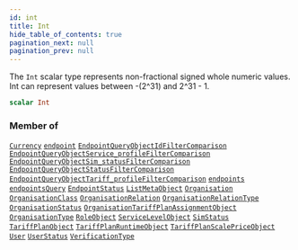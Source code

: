 ```yaml
---
id: int
title: Int
hide_table_of_contents: true
pagination_next: null
pagination_prev: null
---
```








The `Int` scalar type represents non-fractional signed whole numeric values. Int can represent values between -(2^31) and 2^31 - 1.

```graphql
scalar Int
```




### Member of

[`Currency`](/graphql/objects/currency)  <Badge className="secondary" text="object"/><Bullet />[`endpoint`](/graphql/queries/endpoint)  <Badge className="secondary" text="query"/><Bullet />[`EndpointQueryObjectIdFilterComparison`](/graphql/inputs/endpoint-query-object-id-filter-comparison)  <Badge className="secondary" text="input"/><Bullet />[`EndpointQueryObjectService_profileFilterComparison`](/graphql/inputs/endpoint-query-object-service-profile-filter-comparison)  <Badge className="secondary" text="input"/><Bullet />[`EndpointQueryObjectSim_statusFilterComparison`](/graphql/inputs/endpoint-query-object-sim-status-filter-comparison)  <Badge className="secondary" text="input"/><Bullet />[`EndpointQueryObjectStatusFilterComparison`](/graphql/inputs/endpoint-query-object-status-filter-comparison)  <Badge className="secondary" text="input"/><Bullet />[`EndpointQueryObjectTariff_profileFilterComparison`](/graphql/inputs/endpoint-query-object-tariff-profile-filter-comparison)  <Badge className="secondary" text="input"/><Bullet />[`endpoints`](/graphql/queries/endpoints)  <Badge className="secondary" text="query"/><Bullet />[`endpointsQuery`](/graphql/queries/endpoints-query)  <Badge className="secondary" text="query"/><Bullet />[`EndpointStatus`](/graphql/objects/endpoint-status)  <Badge className="secondary" text="object"/><Bullet />[`ListMetaObject`](/graphql/objects/list-meta-object)  <Badge className="secondary" text="object"/><Bullet />[`Organisation`](/graphql/objects/organisation)  <Badge className="secondary" text="object"/><Bullet />[`OrganisationClass`](/graphql/objects/organisation-class)  <Badge className="secondary" text="object"/><Bullet />[`OrganisationRelation`](/graphql/objects/organisation-relation)  <Badge className="secondary" text="object"/><Bullet />[`OrganisationRelationType`](/graphql/objects/organisation-relation-type)  <Badge className="secondary" text="object"/><Bullet />[`OrganisationStatus`](/graphql/objects/organisation-status)  <Badge className="secondary" text="object"/><Bullet />[`OrganisationTariffPlanAssignmentObject`](/graphql/objects/organisation-tariff-plan-assignment-object)  <Badge className="secondary" text="object"/><Bullet />[`OrganisationType`](/graphql/objects/organisation-type)  <Badge className="secondary" text="object"/><Bullet />[`RoleObject`](/graphql/objects/role-object)  <Badge className="secondary" text="object"/><Bullet />[`ServiceLevelObject`](/graphql/objects/service-level-object)  <Badge className="secondary" text="object"/><Bullet />[`SimStatus`](/graphql/objects/sim-status)  <Badge className="secondary" text="object"/><Bullet />[`TariffPlanObject`](/graphql/objects/tariff-plan-object)  <Badge className="secondary" text="object"/><Bullet />[`TariffPlanRuntimeObject`](/graphql/objects/tariff-plan-runtime-object)  <Badge className="secondary" text="object"/><Bullet />[`TariffPlanScalePriceObject`](/graphql/objects/tariff-plan-scale-price-object)  <Badge className="secondary" text="object"/><Bullet />[`User`](/graphql/objects/user)  <Badge className="secondary" text="object"/><Bullet />[`UserStatus`](/graphql/objects/user-status)  <Badge className="secondary" text="object"/><Bullet />[`VerificationType`](/graphql/objects/verification-type)  <Badge className="secondary" text="object"/>



